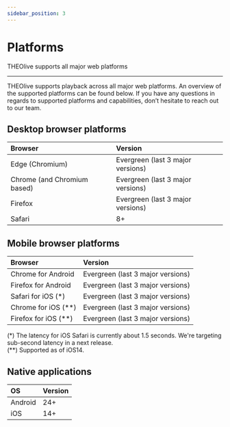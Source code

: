```yaml
---
sidebar_position: 3
---
```


# Platforms

THEOlive supports all major web platforms

---

THEOlive supports playback across all major web platforms. An overview of the supported platforms can be found below. If you have any questions in regards to supported platforms and capabilities, don’t hesitate to reach out to our team.

## Desktop browser platforms

| Browser                     | Version                           |
| :-------------------------- | :-------------------------------- |
| Edge (Chromium)             | Evergreen (last 3 major versions) |
| Chrome (and Chromium based) | Evergreen (last 3 major versions) |
| Firefox                     | Evergreen (last 3 major versions) |
| Safari                      | 8+                                |

## Mobile browser platforms

| Browser                | Version                           |
| :--------------------- | :-------------------------------- |
| Chrome for Android     | Evergreen (last 3 major versions) |
| Firefox for Android    | Evergreen (last 3 major versions) |
| Safari for iOS (\*)    | Evergreen (last 3 major versions) |
| Chrome for iOS (\*\*)  | Evergreen (last 3 major versions) |
| Firefox for iOS (\*\*) | Evergreen (last 3 major versions) |

(\*) The latency for iOS Safari is currently about 1.5 seconds. We're targeting sub-second latency in a next release.  
(\*\*) Supported as of iOS14.

## Native applications

| OS      | Version |
| :------ | :------ |
| Android | 24+     |
| iOS     | 14+     |
